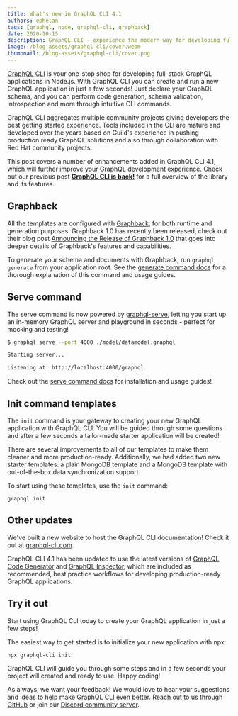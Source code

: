 ```yaml
---
title: What's new in GraphQL CLI 4.1
authors: ephelan
tags: [graphql, node, graphql-cli, graphback]
date: 2020-10-15
description: GraphQL CLI - experience the modern way for developing full-stack GraphQL applications.
image: /blog-assets/graphql-cli/cover.webm
thumbnail: /blog-assets/graphql-cli/cover.png
---
```


<Article />

[GraphQL CLI](http://graphql-cli.com) is your one-stop shop for developing full-stack GraphQL applications in Node.js. With GraphQL CLI you can create and run a new GraphQL application in just a few seconds! Just declare your GraphQL schema, and you can perform code generation, schema validation, introspection and more through intuitive CLI commands.

GraphQL CLI aggregates multiple community projects giving developers the best getting started experience. Tools included in the CLI are mature and developed over the years based on Guild's experience in pushing production ready GraphQL solutions and also through collaboration with Red Hat community projects.

This post covers a number of enhancements added in GraphQL CLI 4.1, which will further improve your GraphQL development experience. Check out our previous post [**GraphQL CLI is back!**](https://the-guild.dev/blog/graphql-cli-is-back) for a full overview of the library and its features.

## Graphback

All the templates are configured with [Graphback](https://graphback.dev), for both runtime and generation purposes. Graphback 1.0 has recently been released, check out their blog post [Announcing the Release of Graphback 1.0](https://graphback.dev/blog/2020/10/01/announcing-graphback-1.0) that goes into deeper details of Graphback's features and capabilities.

To generate your schema and documents with Graphback, run `graphql generate` from your application root. See the [generate command docs](https://graphql-cli.com/generate) for a thorough explanation of this command and usage guides.

## Serve command

The serve command is now powered by [graphql-serve](https://npmjs.com/package/graphql-serve), letting you start up an in-memory GraphQL server and playground in seconds - perfect for mocking and testing!

```sh
$ graphql serve --port 4000 ./model/datamodel.graphql

Starting server...

Listening at: http://localhost:4000/graphql
```

Check out the [serve command docs](https://graphql-cli.com/serve) for installation and usage guides!

## Init command templates

The `init` command is your gateway to creating your new GraphQL application with GraphQL CLI. You will be guided through some questions and after a few seconds a tailor-made starter application will be created!

There are several improvements to all of our templates to make them cleaner and more production-ready. Additionally, we had added two new starter templates: a plain MongoDB template and a MongoDB template with out-of-the-box data synchronization support.

To start using these templates, use the `init` command:

```shell
graphql init
```

## Other updates

We've built a new website to host the GraphQL CLI documentation! Check it out at [graphql-cli.com](https://graphql-cli.com).

GraphQL CLI 4.1 has been updated to use the latest versions of [GraphQL Code Generator](https://graphql-code-generator.com) and [GraphQL Inspector](https://graphql-inspector.com), which are included as recommended, best practice workflows for developing production-ready GraphQL applications.

## Try it out

Start using GraphQL CLI today to create your GraphQL application in just a few steps!

The easiest way to get started is to initialize your new application with npx:

```shell
npx graphql-cli init
```

GraphQL CLI will guide you through some steps and in a few seconds your project will created and ready to use. Happy coding!

As always, we want your feedback! We would love to hear your suggestions and ideas to help make GraphQL CLI even better. Reach out to us through [GitHub](https://github.com/urigo/graphql-cli) or join our [Discord community server](https://discord.gg/xud7bH9).
